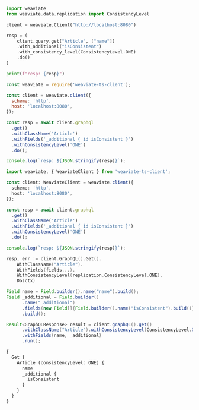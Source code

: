 
<Tabs groupId="languages">
<TabItem value="py" label="Python">

```python
import weaviate
from weaviate.data.replication import ConsistencyLevel

client = weaviate.Client("http://localhost:8080")

resp = (
    client.query.get("Article", ["name"])
    .with_additional("isConsistent")
    .with_consistency_level(ConsistencyLevel.ONE)
    .do()
)

print(f"resp: {resp}")
```

</TabItem>
<TabItem value="js" label="JavaScript">

```js
const weaviate = require('weaviate-ts-client');

const client = weaviate.client({
  scheme: 'http',
  host: 'localhost:8080',
});

const resp = await client.graphql
  .get()
  .withClassName('Article')
  .withFields('_additional { id isConsistent }')
  .withConsistencyLevel('ONE')
  .do();

console.log(`resp: ${JSON.stringify(resp)}`);
```

</TabItem>
<TabItem value="ts" label="TypeScript">

```ts
import weaviate, { WeaviateClient } from 'weaviate-ts-client';

const client: WeaviateClient = weaviate.client({
  scheme: 'http',
  host: 'localhost:8080',
});

const resp = await client.graphql
  .get()
  .withClassName('Article')
  .withFields('_additional { id isConsistent }')
  .withConsistencyLevel('ONE')
  .do();

console.log(`resp: ${JSON.stringify(resp)}`);
```

</TabItem>
<TabItem value="go" label="Go">

```go
resp, err := client.GraphQL().Get().
    WithClassName("Article").
    WithFields(fields...).
    WithConsistencyLevel(replication.ConsistencyLevel.ONE).
    Do(ctx)
```

</TabItem>
<TabItem value="java" label="Java">

```java
Field name = Field.builder().name("name").build();
Field _additional = Field.builder()
      .name("_additional")
      .fields(new Field[]{Field.builder().name("isConsistent").build()})
      .build();

Result<GraphQLResponse> result = client.graphQL().get()
      .withClassName("Article").withConsistencyLevel(ConsistencyLevel.ONE)
      .withFields(name, _additional)
      .run();
```

</TabItem>
<TabItem value="graphql" label="GraphQL">

```graphql
{
  Get {
    Article (consistencyLevel: ONE) {
      name
      _additional {
        isConsistent
      }
    }
  }
}
```

</TabItem>
</Tabs>
